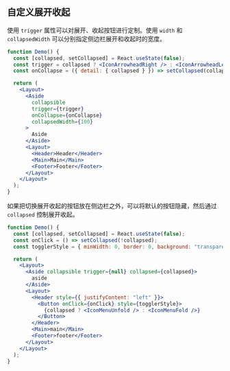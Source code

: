 ## 自定义展开收起

使用 `trigger` 属性可以对展开、收起按钮进行定制。使用 `width` 和 `collapsedWidth` 可以分别指定侧边栏展开和收起时的宽度。

```jsx live=true className=s-layout-example
function Demo() {
  const [collapsed, setCollapsed] = React.useState(false);
  const trigger = collapsed ? <IconArrowheadRight /> : <IconArrowheadLeft />;
  const onCollapse = ({ detail: { collapsed } }) => setCollapsed(collapsed);

  return (
    <Layout>
      <Aside
        collapsible
        trigger={trigger}
        onCollapse={onCollapse}
        collapsedWidth={100}
      >
        Aside
      </Aside>
      <Layout>
        <Header>Header</Header>
        <Main>Main</Main>
        <Footer>Footer</Footer>
      </Layout>
    </Layout>
  );
}
```

如果把切换展开收起的按钮放在侧边栏之外，可以将默认的按钮隐藏，然后通过 `collapsed` 控制展开收起。

```jsx live=true className=s-layout-example
function Demo() {
  const [collapsed, setCollapsed] = React.useState(false);
  const onClick = () => setCollapsed(!collapsed);
  const togglerStyle = { minWidth: 0, border: 0, background: "transparent" };

  return (
    <Layout>
      <Aside collapsible trigger={null} collapsed={collapsed}>
        aside
      </Aside>
      <Layout>
        <Header style={{ justifyContent: "left" }}>
          <Button onClick={onClick} style={togglerStyle}>
            {collapsed ? <IconMenuUnfold /> : <IconMenuFold />}
          </Button>
        </Header>
        <Main>main</Main>
        <Footer>footer</Footer>
      </Layout>
    </Layout>
  );
}
```
